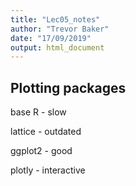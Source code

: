 ```yaml
---
title: "Lec05_notes"
author: "Trevor Baker"
date: "17/09/2019"
output: html_document
---
```


## Plotting packages

base R - slow

lattice - outdated

ggplot2 - good

plotly - interactive